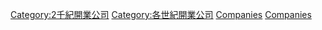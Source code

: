 {{DBCenturiesIn2Millennium|開業公司}}

[[Category:2千紀開業公司|Category:2千紀開業公司]]
[[Category:各世紀開業公司|Category:各世紀開業公司]]
[[Category:16世纪建立的组织|Companies‎]]
[[Category:16世紀經濟|Companies]]